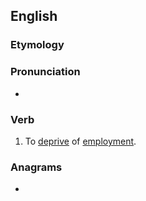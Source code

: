 ==English==

===Etymology===
{{prefix|en|dis|employ}}

===Pronunciation===
* {{audio|en-us-disemploy.ogg|Audio (US)|lang=en}}

===Verb===
{{en-verb}}

# {{lb|en|transitive}} To [[deprive]] of [[employment]].

===Anagrams===
* {{anagrams|en|poly-deism|polydeism}}